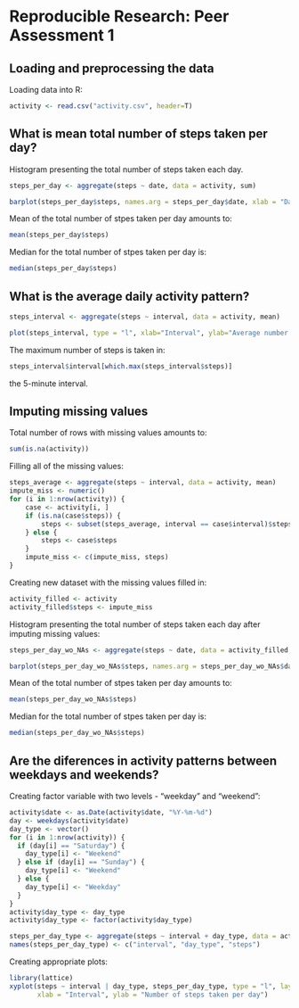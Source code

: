 # Reproducible Research: Peer Assessment 1

## Loading and preprocessing the data

Loading data into R:

```r
activity <- read.csv("activity.csv", header=T)
```

## What is mean total number of steps taken per day?

Histogram presenting the total number of steps taken each day.

```r
steps_per_day <- aggregate(steps ~ date, data = activity, sum)
```

```r
barplot(steps_per_day$steps, names.arg = steps_per_day$date, xlab = "Date", ylab = "Number of steps per day", main="Total number of steps taken each day")
```

Mean of the total number of stpes taken per day amounts to:

```r
mean(steps_per_day$steps)
```

Median for the total number of stpes taken per day is:

```r
median(steps_per_day$steps)
```

## What is the average daily activity pattern?

```r
steps_interval <- aggregate(steps ~ interval, data = activity, mean)
```
``` r
plot(steps_interval, type = "l", xlab="Interval", ylab="Average number of steps", main="Average number of steps taken across all days")
```

The maximum number of steps is taken in:
``` r
steps_interval$interval[which.max(steps_interval$steps)]
```
the 5-minute interval.

## Imputing missing values

Total number of rows with missing values amounts to:
```r
sum(is.na(activity))
```

Filling all of the missing values:
```r
steps_average <- aggregate(steps ~ interval, data = activity, mean)
impute_miss <- numeric()
for (i in 1:nrow(activity)) {
    case <- activity[i, ]
    if (is.na(case$steps)) {
        steps <- subset(steps_average, interval == case$interval)$steps
    } else {
        steps <- case$steps
    }
    impute_miss <- c(impute_miss, steps)
}
```

Creating new dataset with the missing values filled in:
```r
activity_filled <- activity
activity_filled$steps <- impute_miss
```

Histogram presenting the total number of steps taken each day after imputing missing values:
```r
steps_per_day_wo_NAs <- aggregate(steps ~ date, data = activity_filled, sum)
```
```r
barplot(steps_per_day_wo_NAs$steps, names.arg = steps_per_day_wo_NAs$date, xlab = "Date", ylab = "Number of steps per day", main="Total number of steps taken each day after imputing NAs")
```

Mean of the total number of stpes taken per day amounts to:
```r
mean(steps_per_day_wo_NAs$steps)
```

Median for the total number of stpes taken per day is:
```r
median(steps_per_day_wo_NAs$steps)
```

## Are the diferences in activity patterns between weekdays and weekends?

Creating factor variable with two levels - "weekday" and "weekend":
```r
activity$date <- as.Date(activity$date, "%Y-%m-%d")
day <- weekdays(activity$date)
day_type <- vector()
for (i in 1:nrow(activity)) {
  if (day[i] == "Saturday") {
    day_type[i] <- "Weekend"
  } else if (day[i] == "Sunday") {
    day_type[i] <- "Weekend"
  } else {
    day_type[i] <- "Weekday"
  }
}
activity$day_type <- day_type
activity$day_type <- factor(activity$day_type)

steps_per_day_type <- aggregate(steps ~ interval + day_type, data = activity, mean)
names(steps_per_day_type) <- c("interval", "day_type", "steps")

```

Creating appropriate plots:
```r
library(lattice)
xyplot(steps ~ interval | day_type, steps_per_day_type, type = "l", layout = c(1, 2), 
       xlab = "Interval", ylab = "Number of steps taken per day")
```
